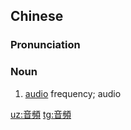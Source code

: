 {{also|音频}}
==Chinese==
{{zh-forms|s=音频}}

===Pronunciation===
{{zh-pron
|m=yīnpín
|c=jam1 pan4
|cat=n
}}

===Noun===
{{zh-noun}}

# [[audio]] frequency; audio

[[uz:音頻]]
[[tg:音頻]]
